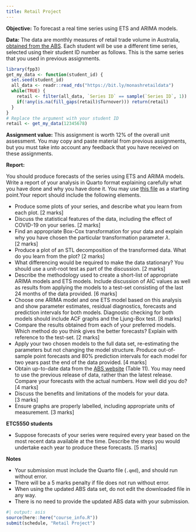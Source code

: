 ```yaml
---
title: Retail Project
---
```


**Objective:** To forecast a real time series using ETS and ARIMA models.

**Data:** The data are monthly measures of retail trade volume in Australia, [obtained from the ABS](https://www.abs.gov.au/methodologies/retail-trade-australia-methodology/dec-2024). Each student will be use a different time series, selected using their student ID number as follows. This is the same series that you used in previous assignments.

```r
library(fpp3)
get_my_data <- function(student_id) {
  set.seed(student_id)
  all_data <- readr::read_rds("https://bit.ly/monashretaildata")
  while(TRUE) {
    retail <- filter(all_data, `Series ID` == sample(`Series ID`, 1))
    if(!any(is.na(fill_gaps(retail)$Turnover))) return(retail)
  }
}
# Replace the argument with your student ID
retail <- get_my_data(12345678)
```

**Assignment value:** This assignment is worth 12% of the overall unit assessment. You may copy and paste material from previous assignments, but you must take into account any feedback that you have received on these assignments.

**Report:**

You should produce forecasts of the series using ETS and ARIMA models. Write a report of your analysis in Quarto format explaining carefully what you have done and why you have done it. You may use <a href="https://github.com/numbats/af/raw/main/assignments/Assignment_template.qmd">this file</a> as a starting point.Your report should include the following elements.

* Produce some plots of your series, and describe what you learn from each plot. [2&nbsp;marks]
* Discuss the statistical features of the data, including the effect of COVID-19 on your series. [2&nbsp;marks]
* Find an appropriate Box-Cox transformation for your data and explain why you have chosen the particular transformation parameter $\lambda$. [2&nbsp;marks]
* Produce a plot of an STL decomposition of the transformed data. What do you learn from the plot? [2&nbsp;marks]
* What differencing would be required to make the data stationary? You should use a unit-root test as part of the discussion. [2&nbsp;marks]
* Describe the methodology used to create a short-list of appropriate ARIMA models and ETS models. Include discussion of AIC values as well as results from applying the models to a test-set consisting of the last 24 months of the data provided. [6&nbsp;marks]
* Choose one ARIMA model and one ETS model based on this analysis and show parameter estimates, residual diagnostics, forecasts and prediction intervals for both models. Diagnostic checking for both models should include ACF graphs and the Ljung-Box test. [8&nbsp;marks]
* Compare the results obtained from each of your preferred models. Which method do you think gives the better forecasts? Explain with reference to the test-set. [2&nbsp;marks]
* Apply your two chosen models to the full data set, re-estimating the parameters but not changing the model structure. Produce out-of-sample point forecasts and 80% prediction intervals for each model for two years past the end of the data provided. [4&nbsp;marks]
* Obtain up-to-date data from the [ABS website](https://www.abs.gov.au/statistics/industry/retail-and-wholesale-trade/retail-trade-australia) (Table 11). You may need to use the previous release of data, rather than the latest release. Compare your forecasts with the actual numbers. How well did you do? [4&nbsp;marks]
* Discuss the benefits and limitations of the models for your data. [3&nbsp;marks]
* Ensure graphs are properly labelled, including appropriate units of measurement. [3&nbsp;marks]

**ETC5550 students**

* Suppose forecasts of your series were required every year based on the most recent data available at the time. Describe the steps you would undertake each year to produce these forecasts. [5&nbsp;marks]

**Notes**

* Your submission must include the Quarto file (`.qmd`), and should run without error.
* There will be a 5 marks penalty if file does not run without error.
* When using the updated ABS data set, do not edit the downloaded file in any way.
* There is no need to provide the updated ABS data with your submission.

```r
#| output: asis
source(here::here("course_info.R"))
submit(schedule, "Retail Project")
```
